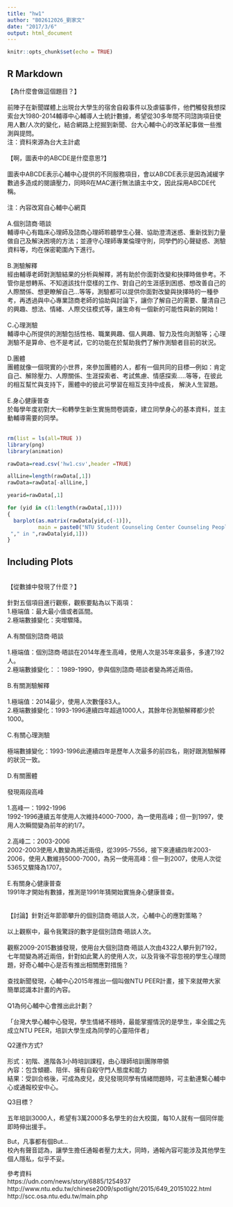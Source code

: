 ```yaml
---
title: "hw1"
author: "B02612026_劉家文"
date: "2017/3/6"
output: html_document
---
```


```r
knitr::opts_chunk$set(echo = TRUE)
```

## R Markdown

【為什麼會做這個題目？】 <br /> 
<br /> 
前陣子在新聞媒體上出現台大學生的宿舍自殺事件以及虐貓事件，他們觸發我想探索台大1980-2014輔導中心輔導人士統計數據，希望從30多年間不同諮詢項目使用人數/人次的變化，結合網路上挖掘到新聞、台大心輔中心的改革紀事做一些推測與提問。
<br /> 
注：資料來源為台大主計處 <br /> 
<br /> 
【啊，圖表中的ABCDE是什麼意思?】 <br /> 
<br /> 
圖表中ABCDE表示心輔中心提供的不同服務項目，會以ABCDE表示是因為減緩字數過多造成的閱讀壓力，同時R在MAC運行無法讀主中文，因此採用ABCDE代稱。 <br /> 
<br /> 
注：內容改寫自心輔中心網頁 <br /> 
<br /> 
A.個別諮商‧晤談 <br /> 
輔導中心有臨床心理師及諮商心理師聆聽學生心聲、協助澄清迷惑、重新找到力量做自己及解決困境的方法；並遵守心理師專業倫理守則，同學們的心聲疑惑、測驗資料等，均在保密範圍內下進行。 <br /> 
<br /> 
B.測驗解釋 <br /> 
經由輔導老師對測驗結果的分析與解釋，將有助於你面對改變和抉擇時做參考。不管你是想轉系、不知道該找什麼樣的工作、對自己的生涯感到困惑、想改善自己的人際關係、想更瞭解自己…等等，測驗都可以提供你面對改變與抉擇時的一種參考，再透過與中心專業諮商老師的協助與討論下，讓你了解自己的需要、釐清自己的興趣、想法、情緒、人際交往模式等，讓生命有一個新的可能性與新的開始！ <br /> 
<br /> 
C.心理測驗 <br /> 
輔導中心所提供的測驗包括性格、職業興趣、個人興趣、智力及性向測驗等；心理測驗不是算命、也不是考試，它的功能在於幫助我們了解作測驗者目前的狀況。 <br /> 
<br /> 
D.團體 <br /> 
團體就像一個現實的小世界，來參加團體的人，都有一個共同的目標—例如：肯定自己、解除壓力、人際關係、生涯探索者、考試焦慮、情感探索…..等等，在彼此的相互幫忙與支持下，團體中的彼此可學習在相互支持中成長， 解決人生習題。 <br /> 
<br /> 
E.身心健康普查 <br /> 
於每學年度初對大一和轉學生新生實施問卷調查，建立同學身心的基本資料，並主動輔導需要的同學。<br /> 
<br /> 
```r

rm(list = ls(all=TRUE ))
library(png)
library(animation)

rawData=read.csv('hw1.csv',header =TRUE)

allLine=length(rawData[,1])
rawData=rawData[-allLine,]

yearid=rawData[,1]

for (yid in c(1:length(rawData[,1])))
{
  barplot(as.matrix(rawData[yid,c(-1)]),  
          main = paste0("NTU Student Counseling Center Counseling People/Visits
 "," in ",rawData[yid,1]))
}

```

## Including Plots
<br /> 
【從數據中發現了什麼？】 <br /> 
<br /> 
針對五個項目進行觀察，觀察要點為以下兩項： <br /> 
1.極端值：最大最小值或者區間。 <br /> 
2.極端數據變化：突增驟降。 <br /> 
<br /> 
A.有關個別諮商‧晤談 <br /> 
<br /> 
1.極端值：個別諮商‧晤談在2014年產生高峰，使用人次是35年來最多，多達7,192人。 <br /> 
2.極端數據變化：：1989-1990，參與個別諮商‧晤談者變為將近兩倍。 <br /> 
<br /> 
B.有關測驗解釋 <br /> 
<br /> 
1.極端值：2014最少，使用人次數僅83人。 <br /> 
2.極端數據變化：1993-1996連續四年超過1000人，其餘年份測驗解釋都少於1000。 <br /> 
<br /> 
C.有關心理測驗 <br /> 
<br /> 
極端數據變化：1993-1996此連續四年是歷年人次最多的前四名，剛好跟測驗解釋的狀況一致。 <br /> 
<br /> 
D.有關團體 <br /> 
<br /> 
發現兩段高峰 <br /> 
<br /> 
1.高峰一：1992-1996 <br /> 
1992-1996連續五年使用人次維持4000-7000，為一使用高峰；但一到1997，使用人次瞬間變為前年的約1/7。 <br /> 
<br /> 
2.高峰二：2003-2006 <br /> 
2002-2003使用人數變為將近兩倍，從3995-7556，接下來連續四年2003-2006，使用人數維持5000-7000，為另一使用高峰：但一到2007，使用人次從5365又驟降為1707。 <br /> <br /> 
E.有關身心健康普查 <br /> 
1991年才開始有數據，推測是1991年猜開始實施身心健康普查。 <br /> 
<br /> 
<br /> 
【討論】針對近年節節攀升的個別諮商‧晤談人次，心輔中心的應對策略？ <br /> 
<br /> 
以上觀察中，最令我驚訝的數字是個別諮商‧晤談人次。 <br /> 
<br /> 
觀察2009-2015數據發現，使用台大個別諮商‧晤談人次由4322人攀升到7192，七年間變為將近兩倍，針對如此驚人的使用人次，以及背後不容忽視的學生心理問題，好奇心輔中心是否有推出相關應對措施？ <br /> 
<br /> 
查找新聞發現，心輔中心2015年推出一個叫做NTU PEER計畫，接下來就帶大家簡單認識本計畫的內容。 <br /> 
<br /> 
Q1為何心輔中心會推出此計劃？ <br /> 
<br /> 
「台灣大學心輔中心發現，學生情緒不穩時，最能掌握情況的是學生，率全國之先成立NTU PEER，培訓大學生成為同學的心靈陪伴者」 <br /> 

Q2運作方式? <br /> 
<br /> 
形式：初階、進階各3小時培訓課程，由心理師培訓團隊帶領 <br /> 
內容：包含傾聽、陪伴、擁有自殺守門人態度和能力 <br /> 
結果：受訓合格後，可成為皮兒，皮兒發現同學有情緒問題時，可主動連繫心輔中心或通報校安中心。 <br /> 

Q3目標？ <br /> 
<br /> 
五年培訓3000人，希望有3萬2000多名學生的台大校園，每10人就有一個同伴能即時伸出援手。 <br /> 

But，凡事都有個But… <br /> 
校內有聲音認為，讓學生擔任通報者壓力太大，同時，通報內容可能涉及其他學生個人隱私，似乎不妥。 <br /> 

參考資料 <br /> 
https://udn.com/news/story/6885/1254937 <br /> 
http://www.ntu.edu.tw/chinese2009/spotlight/2015/649_20151022.html <br /> 
http://scc.osa.ntu.edu.tw/main.php <br /> 

